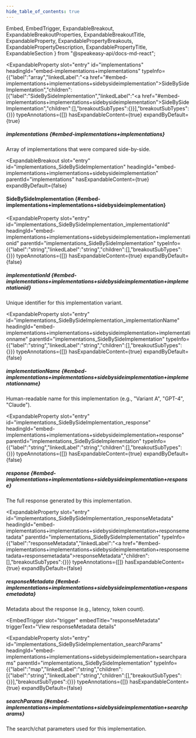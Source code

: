 ```yaml
---
hide_table_of_contents: true
---
```

  Embed,
  EmbedTrigger,
  ExpandableBreakout,
  ExpandableBreakoutProperties,
  ExpandableBreakoutTitle,
  ExpandableProperty,
  ExpandablePropertyBreakouts,
  ExpandablePropertyDescription,
  ExpandablePropertyTitle,
  ExpandableSection
} from "@speakeasy-api/docs-md-react";

<ExpandableSection>

<ExpandableProperty
  slot="entry"
  id="implementations"
  headingId="embed-implementations+implementations"
  typeInfo={{"label":"array","linkedLabel":"<a href=\"#embed-implementations+implementations+sidebysideimplementation\">SideBySideImplementation</a>","children":[{"label":"SideBySideImplementation","linkedLabel":"<a href=\"#embed-implementations+implementations+sidebysideimplementation\">SideBySideImplementation</a>","children":[],"breakoutSubTypes":{}}],"breakoutSubTypes":{}}}
  typeAnnotations={[]}
  hasExpandableContent={true}
  expandByDefault={true}
>

<ExpandablePropertyTitle slot="title">

##### implementations \{#embed-implementations+implementations\}

</ExpandablePropertyTitle>

<ExpandablePropertyDescription slot="description">

Array of implementations that were compared side-by-side.

</ExpandablePropertyDescription>

<ExpandablePropertyBreakouts slot="breakouts">

<ExpandableBreakout
  slot="entry"
  id="implementations_SideBySideImplementation"
  headingId="embed-implementations+implementations+sidebysideimplementation"
  parentId="implementations"
  hasExpandableContent={true}
  expandByDefault={false}
>

<ExpandableBreakoutTitle slot="title">

#### SideBySideImplementation \{#embed-implementations+implementations+sidebysideimplementation\}

</ExpandableBreakoutTitle>

<ExpandableBreakoutProperties slot="properties">

<ExpandableProperty
  slot="entry"
  id="implementations_SideBySideImplementation_implementationId"
  headingId="embed-implementations+implementations+sidebysideimplementation+implementationid"
  parentId="implementations_SideBySideImplementation"
  typeInfo={{"label":"string","linkedLabel":"string","children":[],"breakoutSubTypes":{}}}
  typeAnnotations={[]}
  hasExpandableContent={true}
  expandByDefault={false}
>

<ExpandablePropertyTitle slot="title">

##### implementationId \{#embed-implementations+implementations+sidebysideimplementation+implementationid\}

</ExpandablePropertyTitle>

<ExpandablePropertyDescription slot="description">

Unique identifier for this implementation variant.

</ExpandablePropertyDescription>

</ExpandableProperty>

<ExpandableProperty
  slot="entry"
  id="implementations_SideBySideImplementation_implementationName"
  headingId="embed-implementations+implementations+sidebysideimplementation+implementationname"
  parentId="implementations_SideBySideImplementation"
  typeInfo={{"label":"string","linkedLabel":"string","children":[],"breakoutSubTypes":{}}}
  typeAnnotations={[]}
  hasExpandableContent={true}
  expandByDefault={false}
>

<ExpandablePropertyTitle slot="title">

##### implementationName \{#embed-implementations+implementations+sidebysideimplementation+implementationname\}

</ExpandablePropertyTitle>

<ExpandablePropertyDescription slot="description">

Human-readable name for this implementation (e.g., "Variant A", "GPT-4", "Claude").

</ExpandablePropertyDescription>

</ExpandableProperty>

<ExpandableProperty
  slot="entry"
  id="implementations_SideBySideImplementation_response"
  headingId="embed-implementations+implementations+sidebysideimplementation+response"
  parentId="implementations_SideBySideImplementation"
  typeInfo={{"label":"string","linkedLabel":"string","children":[],"breakoutSubTypes":{}}}
  typeAnnotations={[]}
  hasExpandableContent={true}
  expandByDefault={false}
>

<ExpandablePropertyTitle slot="title">

##### response \{#embed-implementations+implementations+sidebysideimplementation+response\}

</ExpandablePropertyTitle>

<ExpandablePropertyDescription slot="description">

The full response generated by this implementation.

</ExpandablePropertyDescription>

</ExpandableProperty>

<ExpandableProperty
  slot="entry"
  id="implementations_SideBySideImplementation_responseMetadata"
  headingId="embed-implementations+implementations+sidebysideimplementation+responsemetadata"
  parentId="implementations_SideBySideImplementation"
  typeInfo={{"label":"responseMetadata","linkedLabel":"<a href=\"#embed-implementations+implementations+sidebysideimplementation+responsemetadata+responsemetadata\">responseMetadata</a>","children":[],"breakoutSubTypes":{}}}
  typeAnnotations={[]}
  hasExpandableContent={true}
  expandByDefault={false}
>

<ExpandablePropertyTitle slot="title">

##### responseMetadata \{#embed-implementations+implementations+sidebysideimplementation+responsemetadata\}

</ExpandablePropertyTitle>

<ExpandablePropertyDescription slot="description">

Metadata about the response (e.g., latency, token count).

</ExpandablePropertyDescription>

<ExpandablePropertyBreakouts slot="breakouts">

<Embed slot="embed">

<EmbedTrigger
  slot="trigger"
  embedTitle="responseMetadata"
  triggerText="View responseMetadata details"
>

<Embedresponsemetadata />

</EmbedTrigger>

</Embed>

</ExpandablePropertyBreakouts>

</ExpandableProperty>

<ExpandableProperty
  slot="entry"
  id="implementations_SideBySideImplementation_searchParams"
  headingId="embed-implementations+implementations+sidebysideimplementation+searchparams"
  parentId="implementations_SideBySideImplementation"
  typeInfo={{"label":"map","linkedLabel":"string","children":[{"label":"string","linkedLabel":"string","children":[],"breakoutSubTypes":{}}],"breakoutSubTypes":{}}}
  typeAnnotations={[]}
  hasExpandableContent={true}
  expandByDefault={false}
>

<ExpandablePropertyTitle slot="title">

##### searchParams \{#embed-implementations+implementations+sidebysideimplementation+searchparams\}

</ExpandablePropertyTitle>

<ExpandablePropertyDescription slot="description">

The search/chat parameters used for this implementation.

</ExpandablePropertyDescription>

</ExpandableProperty>

</ExpandableBreakoutProperties>

</ExpandableBreakout>

</ExpandablePropertyBreakouts>

</ExpandableProperty>

</ExpandableSection>